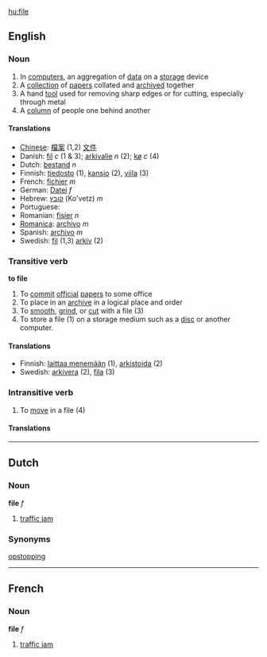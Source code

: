 [[hu:file]]

==English==
===Noun===
#In [[computers]], an aggregation of [[data]] on a [[storage]] device
#A [[collection]] of [[paper]]s collated and [[archive]]d together
#A hand [[tool]] used for removing sharp edges or for cutting, especially through metal
#A [[column]] of people one behind another

====Translations====
*[[Chinese]]: [[檔案]] (1,2) [[文件]]
*Danish: [[fil]] ''c'' (1 & 3); [[arkivalie]] ''n'' (2); [[kø]] ''c'' (4)
*Dutch: [[bestand]] ''n''
*Finnish: [[tiedosto]] (1), [[kansio]] (2), [[viila]] (3)
*French: [[fichier]] ''m''
*German: [[Datei]] ''f''
*Hebrew: [[קובץ]] (Ko'vetz) ''m''
*Portuguese: [[]]
*Romanian: [[fişier]] ''n''
*[[Romanica]]: [[archivo]] ''m''
*Spanish: [[archivo]] ''m''
*Swedish: [[fil]] (1,3) [[arkiv]] (2)

===Transitive verb===
'''to file'''

#To [[commit]] [[official]] [[paper]]s to some office
#To place in an [[archive]] in a logical place and order
#To [[smooth]], [[grind]], or [[cut]] with a file (3)
#To store a file (1) on a storage medium such as a [[disc]] or another computer.

====Translations====
*Finnish: [[laittaa menemään]] (1), [[arkistoida]] (2)
*Swedish: [[arkivera]] (2), [[fila]] (3)

===Intransitive verb===
#To [[move]] in a file (4)

====Translations====

----

==Dutch==
===Noun===
'''file''' ''f''

#[[traffic jam]]

===Synonyms===
[[opstopping]]

----

==French==
===Noun===
'''file''' ''f''

#[[traffic jam]]